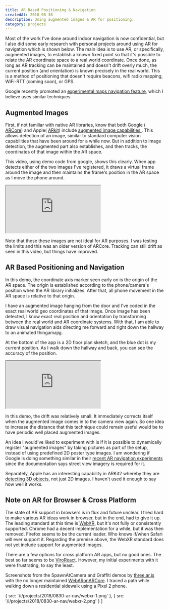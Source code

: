 ```yaml
---
title: AR Based Positioning & Navigation
createdAt: 2018-08-30
description: Using augmented images & AR for positioning.
category: projects
---
```


<p>
  Most of the work I've done around indoor navigation is now confidential, but I also did some early
  research with personal projects around using AR for navigation which is shown below. The main idea
  is to use AR, or specifically, augmented images, to establish a known fixed point so that it's
  possible to relate the AR coordinate space to a real world coordinate. Once done, as long as AR
  tracking can be maintained and doesn't drift overly much, the current position (and orientation)
  is known precisely in the real world. This is a method of positioning that doesn't require
  beacons, wifi radio mapping, WiFi-RTT (coming soon), or GPS.
</p>

Google recently promoted an
[experimental maps navigation feature](https://www.theverge.com/2019/2/10/18219325/google-maps-augmented-reality-ar-feature-app-prototype-test),
which I believe uses similar techniques.

<h2>Augmented Images</h2>

<p>
  First, if not familiar with native AR libraries, know that both Google (
  <a href="https://developers.google.com/ar/">ARCore</a>) and Apple(
  <a href="https://developer.apple.com/arkit/">ARkit</a>) include
  <a href="https://developers.google.com/ar/develop/java/augmented-images/">
    augmented image capabilities
  </a>
  . This allows detection of an image, similar to standard computer vision capabilities that have been
  around for a while now. But in addition to image detection, the augmented part also establishes, and
  then tracks, the coordinates of that image within the AR space.
</p>

<p>
  This video, using demo code from google, shows this clearly. When app detects either of the two
  images I've registered, it draws a virtual frame around the image and then maintains the frame's
  position in the AR space as I move the phone around.
</p>

<div class="video-responsive">
  <iframe
    allowFullScreen
    src="https://www.youtube.com/embed/tKrP-HFN9mE?feature=oembed&rel=0"
  ></iframe>
</div>

<p>
  Note that these these images are not ideal for AR purposes. I was testing the limits and this was
  an older version of ARCore. Tracking can still drift as seen in this video, but things have
  improved.
</p>

<h2>AR Based Positioning and Navigation</h2>
<p>
  In this demo, the coordinate axis marker seen early on is the origin of the AR space. The origin
  is established according to the phone/camera's position when the AR library initializes. After
  that, all phone movement in the AR space is relative to that origin.
</p>

<p>
  I have an augmented image hanging from the door and I've coded in the exact real world geo
  coordinates of that image. Once image has been detected, I know exact real position and
  orientation by transforming between the real world and AR coordinate systems. With that, I am able
  to draw visual navigation aids directing me forward and right down the hallway to an animated
  thingamajig.
</p>
<p>
  At the bottom of the app is a 2D floor plan sketch, and the blue dot is my current position. As I
  walk down the hallway and back, you can see the accuracy of the position.
</p>

<div class="video-responsive">
  <iframe
    allowFullScreen
    src="https://www.youtube.com/embed/7TXlz-wKXb0?feature=oembed&rel=0"
  ></iframe>
</div>

<p>
  In this demo, the drift was relatively small. It immediately corrects itself when the augmented
  image comes in to the camera view again. So one idea to increase the distance that this technique
  could remain useful would be to have periodic well placed augmented images.
</p>

<p>
  An idea I would've liked to experiment with is if it is possible to dynamically register
  "augmented images" by taking pictures as part of the setup, instead of using predefined 2D poster
  type images. I am wondering if Google is doing something similar in their
  <a href="https://www.theverge.com/2019/2/10/18219325/google-maps-augmented-reality-ar-feature-app-prototype-test">recent AR navigation experiments</a>
  since the documentation says street view imagery is required for it.
</p>
<p>
  Separately, Apple has an interesting capability in ARKit2 whereby they are
  <a href="https://developer.apple.com/documentation/arkit/scanning_and_detecting_3d_objects">detecting 3D objects</a>,
  not just 2D images. I haven't used it enough to say how well it works.
</p>


<h2>Note on AR for Browser & Cross Platform</h2>
<p>
  The state of AR support in browsers is in flux and future unclear. I tried hard to make various AR
  ideas work in browser, but in the end, had to give it up. The leading standard at this time is
  <a href="https://www.w3.org/TR/webxr/">WebXR</a>, but it's not fully or consistently supported. Chrome
  had a decent implementation for a while, but it was then removed. Firefox seems to be the current leader.
  Who knows if/when Safari will ever support it. Regarding the premise above, the WebXR standard does
  not yet include support for augmented images.
</p>
<p>
  There are a few options for cross platform AR apps, but no good ones. The best so far seems to be
  <a href="https://viromedia.com/viroreact">ViroReact</a>. However, my initial experiments with it were
  frustrating, to say the least.
</p>
<p>
  Screenshots from the SpawnAtCamera and Graffiti demos by
  <a href="https://github.com/google-ar/">three.ar.js</a>
  with the no longer maintained
  <a href="https://github.com/google-ar/WebARonARCore">WebARonARCore</a>. I traced a path while walking
  down a residential sidewalk using a Pixel 2 phone.
</p>

  {
    src: '/i/projects/2018/0830-ar-nav/webxr-1.png'
  },
  {
    src: '/i/projects/2018/0830-ar-nav/webxr-2.png'
  }
]

<BlogPhotosSimple photos={photos} />

